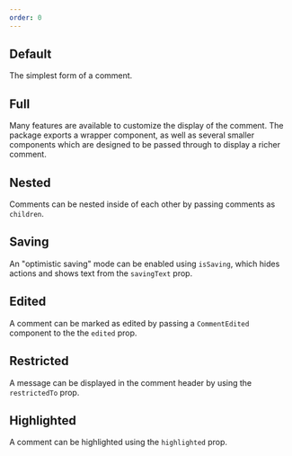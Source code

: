 ```yaml
---
order: 0
---
```



## Default

The simplest form of a comment.

<Example Component={CommentDefault} packageName="@atlaskit/comment" />

## Full

Many features are available to customize the display of the comment.
The package exports a wrapper component, as well as several smaller components which are designed to be passed through to display a richer comment.

<Example Component={CommentFull} packageName="@atlaskit/comment" />

## Nested

Comments can be nested inside of each other by passing comments as `children`.

<Example Component={CommentNested} packageName="@atlaskit/comment" />

## Saving

An "optimistic saving" mode can be enabled using `isSaving`, which hides actions and shows text from the `savingText` prop.

<Example Component={CommentSaving} packageName="@atlaskit/comment" />

## Edited

A comment can be marked as edited by passing a `CommentEdited` component to the the `edited` prop.

<Example Component={CommentEdited} packageName="@atlaskit/comment" />

## Restricted

A message can be displayed in the comment header by using the `restrictedTo` prop.

<Example Component={CommentRestricted} packageName="@atlaskit/comment" />

## Highlighted

A comment can be highlighted using the `highlighted` prop.

<Example Component={CommentHighlighted} packageName="@atlaskit/comment" />
